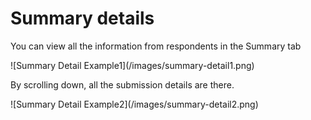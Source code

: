 # Summary details

You can view all the information from respondents in the <span className="text-cyan-500 font-bold bg-cyan-100 px-2 py-1 rounded"> Summary </span> tab

<div className="shadow-2xl mt-12">
  ![Summary Detail Example1](/images/summary-detail1.png)
</div>

By scrolling down, all the submission details are there.

<div className="shadow-2xl mt-12">
  ![Summary Detail Example2](/images/summary-detail2.png)
</div>
